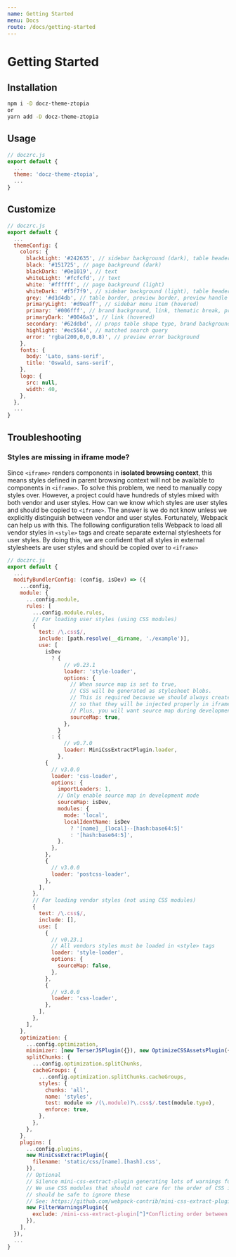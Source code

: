 ```yaml
---
name: Getting Started
menu: Docs
route: /docs/getting-started
---
```


# Getting Started

## Installation

```sh
npm i -D docz-theme-ztopia
or
yarn add -D docz-theme-ztopia
```

## Usage

```javascript
// doczrc.js
export default {
  ...
  theme: 'docz-theme-ztopia',
  ...
}
```

## Customize

```javascript
// doczrc.js
export default {
  ...
  themeConfig: {
    colors: {
      blackLight: '#242635', // sidebar background (dark), table header background (dark), preview handle background (dark), <blockquote> background, <code> background
      black: '#151725', // page background (dark)
      blackDark: '#0e1019', // text
      whiteLight: '#fcfcfd', // text
      white: '#ffffff', // page background (light)
      whiteDark: '#f5f7f9', // sidebar background (light), table header background (light), preview handle background (light), <blockquote> background, <code> background
      grey: '#d1d4db', // table border, preview border, preview handle bars
      primaryLight: '#d9eaff', // sidebar menu item (hovered)
      primary: '#006fff', // brand background, link, thematic break, preview error type, props table property name, <h1>, <blockquote> border left, search result
      primaryDark: '#0046a3', // link (hovered)
      secondary: '#62ddbd', // props table shape type, brand background, <hr>, search result
      highlight: '#ec5564', // matched search query
      error: 'rgba(200,0,0,0.8)', // preview error background
    },
    fonts: {
      body: 'Lato, sans-serif',
      title: 'Oswald, sans-serif',
    },
    logo: {
      src: null,
      width: 40,
    },
  },
  ...
}
```

## Troubleshooting

### Styles are missing in iframe mode?

Since `<iframe>` renders components in **isolated browsing context**, this means
styles defined in parent browsing context will not be available to components in `<iframe>`.
To solve this problem, we need to manually copy styles over. However, a project could
have hundreds of styles mixed with both vendor and user styles. How can we know which
styles are user styles and should be copied to `<iframe>`. The answer is we do not know
unless we explicitly distinguish between vendor and user styles. Fortunately,
Webpack can help us with this. The following configuration tells Webpack to load
all vendor styles in `<style>` tags and create separate external stylesheets for user styles.
By doing this, we are confident that all styles in external stylesheets are user styles
and should be copied over to `<iframe>`

```javascript
// doczrc.js
export default {
  ...
  modifyBundlerConfig: (config, isDev) => ({
    ...config,
    module: {
      ...config.module,
      rules: [
        ...config.module.rules,
        // For loading user styles (using CSS modules)
        {
          test: /\.css$/,
          include: [path.resolve(__dirname, './example')],
          use: [
            isDev
              ? {
                  // v0.23.1
                  loader: 'style-loader',
                  options: {
                    // When source map is set to true,
                    // CSS will be generated as stylesheet blobs.
                    // This is required because we should always creates separate stylesheets for user styles
                    // so that they will be injected properly in iframe mode.
                    // Plus, you will want source map during development
                    sourceMap: true,
                  },
                }
              : {
                  // v0.7.0
                  loader: MiniCssExtractPlugin.loader,
                },
            {
              // v3.0.0
              loader: 'css-loader',
              options: {
                importLoaders: 1,
                // Only enable source map in development mode
                sourceMap: isDev,
                modules: {
                  mode: 'local',
                  localIdentName: isDev
                    ? '[name]__[local]--[hash:base64:5]'
                    : '[hash:base64:5]',
                },
              },
            },
            {
              // v3.0.0
              loader: 'postcss-loader',
            },
          ],
        },
        // For loading vendor styles (not using CSS modules)
        {
          test: /\.css$/,
          include: [],
          use: [
            {
              // v0.23.1
              // All vendors styles must be loaded in <style> tags
              loader: 'style-loader',
              options: {
                sourceMap: false,
              },
            },
            {
              // v3.0.0
              loader: 'css-loader',
            },
          ],
        },
      ],
    },
    optimization: {
      ...config.optimization,
      minimizer: [new TerserJSPlugin({}), new OptimizeCSSAssetsPlugin({})],
      splitChunks: {
        ...config.optimization.splitChunks,
        cacheGroups: {
          ...config.optimization.splitChunks.cacheGroups,
          styles: {
            chunks: 'all',
            name: 'styles',
            test: module => /(\.module)?\.css$/.test(module.type),
            enforce: true,
          },
        },
      },
    },
    plugins: [
      ...config.plugins,
      new MiniCssExtractPlugin({
        filename: 'static/css/[name].[hash].css',
      }),
      // Optional
      // Silence mini-css-extract-plugin generating lots of warnings for CSS ordering.
      // We use CSS modules that should not care for the order of CSS imports, so we
      // should be safe to ignore these
      // See: https://github.com/webpack-contrib/mini-css-extract-plugin/issues/250
      new FilterWarningsPlugin({
        exclude: /mini-css-extract-plugin[^]*Conflicting order between:/,
      }),
    ],
  }),
  ...
}

```

